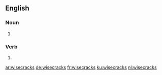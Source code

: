 
==English==

===Noun===
{{head|en|plural}}

# {{plural of|wisecrack|lang=en}}

===Verb===
{{head|en}}

# {{en-third-person singular of|wisecrack}}

[[ar:wisecracks]]
[[de:wisecracks]]
[[fr:wisecracks]]
[[ku:wisecracks]]
[[nl:wisecracks]]